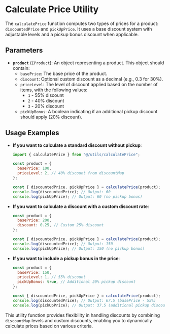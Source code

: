
<Meta title="Product List POC/Utils/Calculate Price" />

# Calculate Price Utility

The `calculatePrice` function computes two types of prices for a product: `discountedPrice` and `pickUpPrice`. It uses a base discount system with adjustable levels and a pickup bonus discount when applicable.

## Parameters

- **`product`** (`IProduct`): An object representing a product. This object should contain:
  - `basePrice`: The base price of the product.
  - `discount`: Optional custom discount as a decimal (e.g., 0.3 for 30%).
  - `priceLevel`: The level of discount applied based on the number of items, with the following values:
    - `1` - 55% discount
    - `2` - 40% discount
    - `3` - 20% discount
  - `pickUpBonus`: A boolean indicating if an additional pickup discount should apply (20% discount).

## Usage Examples

- **If you want to calculate a standard discount without pickup**:

  ```js
  import { calculatePrice } from "@/utils/calculatePrice";

  const product = {
    basePrice: 100,
    priceLevel: 2, // 40% discount from discountMap
  };

  const { discountedPrice, pickUpPrice } = calculatePrice(product);
  console.log(discountedPrice); // Output: 60
  console.log(pickUpPrice); // Output: 60 (no pickup bonus)
  ```

- **If you want to calculate a discount with a custom discount rate**:

  ```js
  const product = {
    basePrice: 200,
    discount: 0.25, // Custom 25% discount
  };

  const { discountedPrice, pickUpPrice } = calculatePrice(product);
  console.log(discountedPrice); // Output: 150
  console.log(pickUpPrice); // Output: 150 (no pickup bonus)
  ```

- **If you want to include a pickup bonus in the price**:

  ```js
  const product = {
    basePrice: 150,
    priceLevel: 1, // 55% discount
    pickUpBonus: true, // Additional 20% pickup discount
  };

  const { discountedPrice, pickUpPrice } = calculatePrice(product);
  console.log(discountedPrice); // Output: 67.5 (basePrice - 55%)
  console.log(pickUpPrice); // Output: 37.5 (additional pickup discount)
  ```

This utility function provides flexibility in handling discounts by combining `discountMap` levels and custom discounts, enabling you to dynamically calculate prices based on various criteria.
